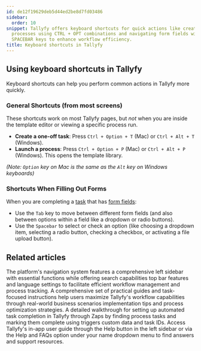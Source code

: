 ```yaml
---
id: de12f19629deb5d44ed2be8d7fd03486
sidebar:
  order: 10
snippet: Tallyfy offers keyboard shortcuts for quick actions like creating tasks and
  processes using CTRL + OPT combinations and navigating form fields with TAB and
  SPACEBAR keys to enhance workflow efficiency.
title: Keyboard shortcuts in Tallyfy
---
```


## Using keyboard shortcuts in Tallyfy

Keyboard shortcuts can help you perform common actions in Tallyfy more quickly.

### General Shortcuts (from most screens)

These shortcuts work on most Tallyfy pages, but *not* when you are inside the template editor or viewing a specific process run.

- **Create a one-off task**: Press `Ctrl + Option + T` (Mac) or `Ctrl + Alt + T` (Windows).
- **Launch a process**: Press `Ctrl + Option + P` (Mac) or `Ctrl + Alt + P` (Windows). This opens the template library.

*(Note: `Option` key on Mac is the same as the `Alt` key on Windows keyboards)*

### Shortcuts When Filling Out Forms

When you are completing a [task](/products/pro/tracking-and-tasks/tasks/) that has [form fields](/products/pro/tracking-and-tasks/tasks/what-are-form-fields-in-tallyfy/):

- Use the `Tab` key to move between different form fields (and also between options within a field like a dropdown or radio buttons).
- Use the `Spacebar` to select or check an option (like choosing a dropdown item, selecting a radio button, checking a checkbox, or activating a file upload button).


## Related articles
<CardGrid>
<LinkTitleCard header="<b>Tutorials > Navigate Tallyfy</b>" href="/products/pro/tutorials/navigate-tallyfy/" > The platform's navigation system features a comprehensive left sidebar with essential functions while offering search capabilities top bar features and language settings to facilitate efficient workflow management and process tracking. </LinkTitleCard>
<LinkTitleCard header="<b>Tutorials > How-to guides</b>" href="/products/pro/tutorials/how-to/" > A comprehensive set of practical guides and task-focused instructions help users maximize Tallyfy's workflow capabilities through real-world business scenarios implementation tips and process optimization strategies. </LinkTitleCard>
<LinkTitleCard header="<b>Zapier > Automate tasks in Tallyfy using zaps</b>" href="/products/pro/integrations/middleware/zapier/how-to-automate-tasks-in-tallyfy-using-zaps/" > A detailed walkthrough for setting up automated task completion in Tallyfy through Zaps by finding process tasks and marking them complete using triggers custom data and task IDs. </LinkTitleCard>
<LinkTitleCard header="<b>Support > In-app user guide</b>" href="/products/pro/miscellaneous/support/how-to-access-the-tallyfy-user-guide/" > Access Tallyfy's in-app user guide through the Help button in the left sidebar or via the Help and FAQs option under your name dropdown menu to find answers and support resources. </LinkTitleCard>
</CardGrid>